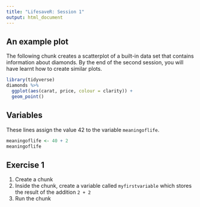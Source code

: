 ```yaml
---
title: "LifesaveR: Session 1"
output: html_document
---
```


## An example plot

The following chunk creates a scatterplot of a built-in data set that contains information about diamonds. By the end of
the second session, you will have learnt how to create similar plots.

```r
library(tidyverse)
diamonds %>%
  ggplot(aes(carat, price, colour = clarity)) +
  geom_point()
```

## Variables

These lines assign the value 42 to the variable `meaningoflife`.

```r
meaningoflife <- 40 + 2
meaningoflife
```

## Exercise 1

1. Create a chunk
1. Inside the chunk, create a variable called `myfirstvariable` which stores the result of the addition `2 + 2`
1. Run the chunk


